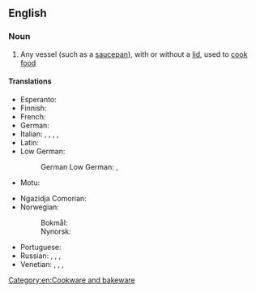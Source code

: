 {{also|cooking-pot}}

==English==

===Noun===
{{en-noun}}

# Any vessel (such as a [[saucepan]]), with or without a [[lid]], used to [[cook]] [[food]]

====Translations====
{{trans-top|any cooking vessel}}
* Esperanto: {{t|eo|kuirpoto}}
* Finnish: {{t+|fi|keittoastia}}
* French: {{t+|fr|marmite|f}}
* German: {{t+|de|Kochtopf|m}}
* Italian: {{t+|it|paiolo|m}}, {{t+|it|tegame|m}}, {{t+|it|pentola|f}}, {{t|it|cuccuma|f}}, {{t+|it|marmitta|f}}
* Latin: {{t|la|lasanum|n}}
* Low German:
*: German Low German: {{t|nds-de|Kaakputt|m}}, {{t|nds-de|Kookputt|m}}
* Motu: {{t|meu|uro}}
{{trans-mid}}
* Ngazidja Comorian: {{t|zdj|nyungu|c9|c10}}
* Norwegian:
*: Bokmål: {{t+|nb|gryte|m|f}}
*: Nynorsk: {{t|nn|gryte|f}}
* Portuguese: {{t+|pt|panela}}
* Russian: {{t+|ru|кастрю́ля|f}}, {{t+|ru|котело́к|m}}, {{t+|ru|чугуно́к|m}}, {{t+|ru|горшо́к|m}}
* Venetian: {{t+|vec|caldròl|m}}, {{t|vec|candròl|m}}, {{t|vec|parol|m}}, {{t|vec|paróło|m}}
{{trans-bottom}}

[[Category:en:Cookware and bakeware]]